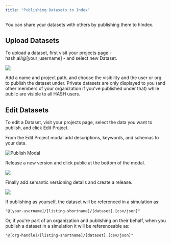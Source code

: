 ```yaml
---
title: "Publishing Datasets to Index"
---
```


You can share your datasets with others by publishing them to hIndex.

## Upload Datasets

To upload a dataset, first visit your projects page - hash.ai/@\[your_username\] - and select new Dataset.

![](https://cdn-us1.hash.ai/site/docs/kapture-2021-06-06-at-21.00.44%20%283%29%20%283%29%20%283%29%20%281%29%20%283%29.gif)

Add a name and project path, and choose the visibility and the user or org to publish the dataset under. Private datasets are only displayed to you \(and other members of your organization if you've published under that\) while public are visible to all HASH users.

## Edit Datasets

To edit a Dataset, visit your projects page, select the data you want to publish, and click Edit Project.

From the Edit Project modal add descriptions, keywords, and schemas to your data.

![Publish Modal](https://cdn-us1.hash.ai/site/docs/screen-shot-2020-05-12-at-1.22.27-pm.png)

Release a new version and click public at the bottom of the modal.

![](https://cdn-us1.hash.ai/site/docs/screenshot-2020-10-30-144523.png)

Finally add semantic versioning details and create a release.

![](https://cdn-us1.hash.ai/site/docs/screenshot-2020-10-30-144826.png)

If publishing as yourself, the dataset will be referenced in a simulation as:

```text
"@[your-username]/[listing-shortname]/[dataset].[csv/json]"
```

Or, if you're part of an organization and publishing on their behalf, when you publish a dataset in a simulation it will be referenceable as:

```text
"@[org-handle]/[listing-shortname]/[dataset].[csv/json]"
```
